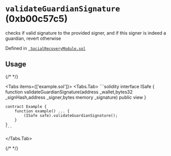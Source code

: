 



# `validateGuardianSignature` (0xb00c57c5)



checks if valid signature to the provided signer, and if this signer is indeed a guardian, revert otherwise


Defined in [` SocialRecoveryModule.sol`](https://github.com/safe-global/safe-modules/tree/recovery/v0.1.0/modules/recovery/contracts/generated-markups/candide-contracts/contracts/modules/social_recovery/SocialRecoveryModule.sol#Lundefined)


## Usage

{/* <!-- vale off --> */}

<Tabs items={['example.sol']}>
  <Tabs.Tab>
    ```solidity
    interface ISafe {
        function validateGuardianSignature(address _wallet,bytes32 _signHash,address _signer,bytes memory _signature) public view
    }

    contract Example {
        function example() ... {
            (ISafe safe).validateGuardianSignature();
        }
    }
    ```
  </Tabs.Tab>
</Tabs>

{/* <!-- vale on --> */}






